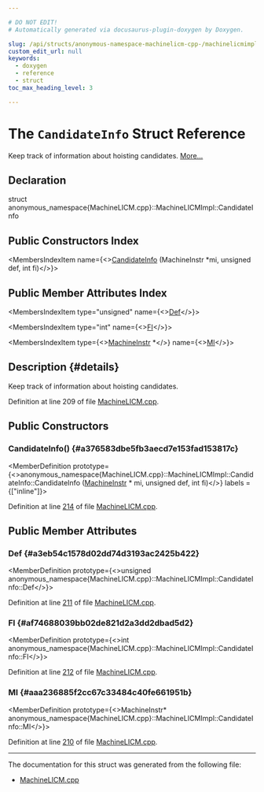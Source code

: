 ```yaml
---

# DO NOT EDIT!
# Automatically generated via docusaurus-plugin-doxygen by Doxygen.

slug: /api/structs/anonymous-namespace-machinelicm-cpp-/machinelicmimpl/candidateinfo
custom_edit_url: null
keywords:
  - doxygen
  - reference
  - struct
toc_max_heading_level: 3

---
```





# The `CandidateInfo` Struct Reference

<DoxygenPage pluginConfig={pluginConfig}>

Keep track of information about hoisting candidates. <a href="#details">More...</a>

## Declaration

<CodeBlock>struct anonymous_namespace{MachineLICM.cpp}::MachineLICMImpl::CandidateInfo</CodeBlock>

## Public Constructors Index

<MembersIndex>

<MembersIndexItem
  name={<><a href="#a376583dbe5fb3aecd7e153fad153817c">CandidateInfo</a> (MachineInstr &#42;mi, unsigned def, int fi)</>}>
</MembersIndexItem>

</MembersIndex>

## Public Member Attributes Index

<MembersIndex>

<MembersIndexItem
  type="unsigned"
  name={<><a href="#a3eb54c1578d02dd74d3193ac2425b422">Def</a></>}>
</MembersIndexItem>

<MembersIndexItem
  type="int"
  name={<><a href="#af74688039bb02de821d2a3dd2dbad5d2">FI</a></>}>
</MembersIndexItem>

<MembersIndexItem
  type={<><a href="/docs/api/classes/llvm/machineinstr">MachineInstr</a> &#42;</>}
  name={<><a href="#aaa236885f2cc67c33484c40fe661951b">MI</a></>}>
</MembersIndexItem>

</MembersIndex>

## Description {#details}

Keep track of information about hoisting candidates.

Definition at line 209 of file <a href="/docs/api/files/lib/lib/codegen/machinelicm-cpp">MachineLICM.cpp</a>.

<SectionDefinition>

## Public Constructors

### CandidateInfo() {#a376583dbe5fb3aecd7e153fad153817c}

<MemberDefinition
  prototype={<>anonymous&#95;namespace&#123;MachineLICM.cpp&#125;::MachineLICMImpl::CandidateInfo::CandidateInfo (<a href="/docs/api/classes/llvm/machineinstr">MachineInstr</a> &#42; mi, unsigned def, int fi)</>}
  labels = {["inline"]}>

Definition at line <a href="/docs/api/files/lib/lib/codegen/machinelicm-cpp/#l00214">214</a> of file <a href="/docs/api/files/lib/lib/codegen/machinelicm-cpp">MachineLICM.cpp</a>.
</MemberDefinition>

</SectionDefinition>

<SectionDefinition>

## Public Member Attributes

### Def {#a3eb54c1578d02dd74d3193ac2425b422}

<MemberDefinition
  prototype={<>unsigned anonymous&#95;namespace&#123;MachineLICM.cpp&#125;::MachineLICMImpl::CandidateInfo::Def</>}>

Definition at line <a href="/docs/api/files/lib/lib/codegen/machinelicm-cpp/#l00211">211</a> of file <a href="/docs/api/files/lib/lib/codegen/machinelicm-cpp">MachineLICM.cpp</a>.
</MemberDefinition>

### FI {#af74688039bb02de821d2a3dd2dbad5d2}

<MemberDefinition
  prototype={<>int anonymous&#95;namespace&#123;MachineLICM.cpp&#125;::MachineLICMImpl::CandidateInfo::FI</>}>

Definition at line <a href="/docs/api/files/lib/lib/codegen/machinelicm-cpp/#l00212">212</a> of file <a href="/docs/api/files/lib/lib/codegen/machinelicm-cpp">MachineLICM.cpp</a>.
</MemberDefinition>

### MI {#aaa236885f2cc67c33484c40fe661951b}

<MemberDefinition
  prototype={<>MachineInstr&#42; anonymous&#95;namespace&#123;MachineLICM.cpp&#125;::MachineLICMImpl::CandidateInfo::MI</>}>

Definition at line <a href="/docs/api/files/lib/lib/codegen/machinelicm-cpp/#l00210">210</a> of file <a href="/docs/api/files/lib/lib/codegen/machinelicm-cpp">MachineLICM.cpp</a>.
</MemberDefinition>

</SectionDefinition>

<hr/>

The documentation for this struct was generated from the following file:

<ul>
<li><a href="/docs/api/files/lib/lib/codegen/machinelicm-cpp">MachineLICM.cpp</a></li>
</ul>

</DoxygenPage>
